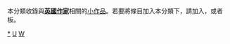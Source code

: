 {{Catnav|頁面分類|人类社会|社会小作品|文學小作品|作家小作品}}
{{Catnav|頁面分類|人物|各國人物|英国人|英国作家}}
{{Catnav|頁面分類|人物|各國人物|英国人|英国人物小作品}}
{{Catnav|頁面分類|人物|各國人物|各國作家|英国作家}}
{{Catnav|頁面分類|人物|人物小作品|各职业人物小作品|作家小作品}}
{{Catnav|頁面分類|人物|各職業人物|各职业人物小作品|作家小作品}}
{{Catnav|頁面分類|人物|各職業人物|作家|作家小作品}}
{{Catnav|頁面分類|人文學科|文学|文學小作品|作家小作品}}
{{Catnav|頁面分類|人文學科|文学|作家|作家小作品}}
{{hiddencat}}
{{WPSS-cat}}
本分類收錄與'''[[英國|英國]][[:Category:英国作家|作家]]'''相關的[[Wikipedia:小作品|小作品]]。若要將條目加入本分類下，請加入'''{{tl|UK-writer-stub}}'''，或者'''{{tl|英國作家小作品}}'''板。

[[category:英国作家|*]]
[[category:作家小作品|U]]
[[category:英国藝術家小作品|W]]